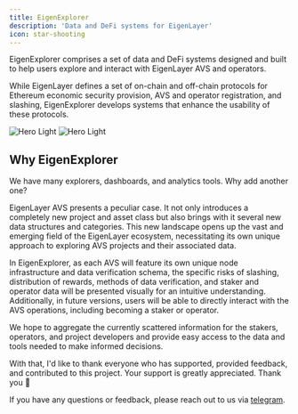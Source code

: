 ```yaml
---
title: EigenExplorer
description: 'Data and DeFi systems for EigenLayer'
icon: star-shooting
---
```


EigenExplorer comprises a set of data and DeFi systems designed and built to help users explore and interact with EigenLayer AVS and operators.

While EigenLayer defines a set of on-chain and off-chain protocols for Ethereum economic security provision, AVS and operator registration, and slashing, EigenExplorer develops systems that enhance the usability of these protocols.

<img
    src='/public/images/docs/introduction/intro-light.png'
    alt='Hero Light'
    className='block dark:hidden border rounded-lg'
/>
<img
    src='/public/images/docs/introduction/intro-dark.png'
    alt='Hero Light'
    className='hidden dark:block border rounded-lg'
/>

## Why EigenExplorer

We have many explorers, dashboards, and analytics tools. Why add another one?

EigenLayer AVS presents a peculiar case. It not only introduces a completely new project and asset class but also brings with it several new data structures and categories. This new landscape opens up the vast and emerging field of the EigenLayer ecosystem, necessitating its own unique approach to exploring AVS projects and their associated data.

In EigenExplorer, as each AVS will feature its own unique node infrastructure and data verification schema, the specific risks of slashing, distribution of rewards, methods of data verification, and staker and operator data will be presented visually for an intuitive understanding. Additionally, in future versions, users will be able to directly interact with the AVS operations, including becoming a staker or operator.

We hope to aggregate the currently scattered information for the stakers, operators, and project developers and provide easy access to the data and tools needed to make informed decisions.

With that, I'd like to thank everyone who has supported, provided feedback, and contributed to this project. Your support is greatly appreciated. Thank you 🙏

If you have any questions or feedback, please reach out to us via [telegram](https://t.me/eigenlayer).

